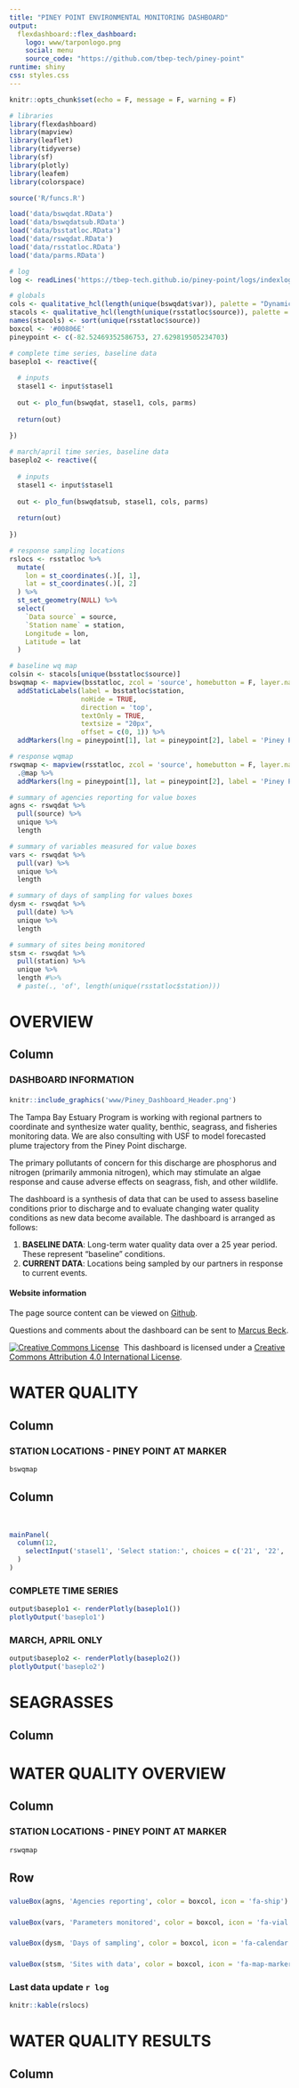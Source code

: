 ```yaml
---
title: "PINEY POINT ENVIRONMENTAL MONITORING DASHBOARD"
output: 
  flexdashboard::flex_dashboard:
    logo: www/tarponlogo.png
    social: menu
    source_code: "https://github.com/tbep-tech/piney-point"
runtime: shiny
css: styles.css
---
```

  
```r
knitr::opts_chunk$set(echo = F, message = F, warning = F)

# libraries
library(flexdashboard)
library(mapview)
library(leaflet)
library(tidyverse)
library(sf)
library(plotly)
library(leafem)
library(colorspace)

source('R/funcs.R')

load('data/bswqdat.RData')
load('data/bswqdatsub.RData')
load('data/bsstatloc.RData')
load('data/rswqdat.RData')
load('data/rsstatloc.RData')
load('data/parms.RData')

# log
log <- readLines('https://tbep-tech.github.io/piney-point/logs/indexlog.txt')

# globals
cols <- qualitative_hcl(length(unique(bswqdat$var)), palette = "Dynamic")
stacols <- qualitative_hcl(length(unique(rsstatloc$source)), palette = "Dark2")
names(stacols) <- sort(unique(rsstatloc$source))
boxcol <- '#00806E'
pineypoint <- c(-82.52469352586753, 27.629819505234703)
```

```r
# complete time series, baseline data
baseplo1 <- reactive({
  
  # inputs
  stasel1 <- input$stasel1
  
  out <- plo_fun(bswqdat, stasel1, cols, parms)
  
  return(out)
  
})

# march/april time series, baseline data
baseplo2 <- reactive({
  
  # inputs
  stasel1 <- input$stasel1
  
  out <- plo_fun(bswqdatsub, stasel1, cols, parms)
  
  return(out)
  
})
```

```r
# response sampling locations
rslocs <- rsstatloc %>% 
  mutate(
    lon = st_coordinates(.)[, 1],
    lat = st_coordinates(.)[, 2]
  ) %>% 
  st_set_geometry(NULL) %>% 
  select(
    `Data source` = source, 
    `Station name` = station, 
    Longitude = lon, 
    Latitude = lat
  )

# baseline wq map
colsin <- stacols[unique(bsstatloc$source)]
bswqmap <- mapview(bsstatloc, zcol = 'source', homebutton = F, layer.name = 'Data source', col.regions = colsin) %>% 
  addStaticLabels(label = bsstatloc$station,
                  noHide = TRUE,
                  direction = 'top',
                  textOnly = TRUE,
                  textsize = "20px", 
                  offset = c(0, 1)) %>% 
  addMarkers(lng = pineypoint[1], lat = pineypoint[2], label = 'Piney Point')

# response wqmap
rswqmap <- mapview(rsstatloc, zcol = 'source', homebutton = F, layer.name = 'Data source', col.regions = stacols) %>% 
  .@map %>% 
  addMarkers(lng = pineypoint[1], lat = pineypoint[2], label = 'Piney Point')

# summary of agencies reporting for value boxes
agns <- rswqdat %>% 
  pull(source) %>% 
  unique %>% 
  length

# summary of variables measured for value boxes
vars <- rswqdat %>% 
  pull(var) %>% 
  unique %>% 
  length

# summary of days of sampling for values boxes
dysm <- rswqdat %>% 
  pull(date) %>% 
  unique %>% 
  length

# summary of sites being monitored
stsm <- rswqdat %>% 
  pull(station) %>% 
  unique %>% 
  length #%>% 
  # paste(., 'of', length(unique(rsstatloc$station)))
```

OVERVIEW
=======================================================================

Column {data-width=650}
-----------------------------------------------------------------------

### DASHBOARD INFORMATION

<div class = "row">
<div class = "col-md-2"></div>
<div class = "col-md-8">

####

```r
knitr::include_graphics('www/Piney_Dashboard_Header.png')
```

The Tampa Bay Estuary Program is working with regional partners to coordinate and synthesize water quality, benthic, seagrass, and fisheries monitoring data. We are also consulting with USF to model forecasted plume trajectory from the Piney Point discharge. 

The primary pollutants of concern for this discharge are phosphorus and nitrogen (primarily ammonia nitrogen), which may stimulate an algae response and cause adverse effects on seagrass, fish, and other wildlife.

The dashboard is a synthesis of data that can be used to assess baseline conditions prior to discharge and to evaluate changing water quality conditions as new data become available. The dashboard is arranged as follows:

1) __BASELINE DATA__: Long-term water quality data over a 25 year period.  These represent "baseline" conditions.
1) __CURRENT DATA__: Locations being sampled by our partners in response to current events.

#### Website information

The page source content can be viewed on [Github](https://github.com/tbep-tech/piney-point).

Questions and comments about the dashboard can be sent to [Marcus Beck](mailto:mbeck@tbep.org).

<a rel='license' href='http://creativecommons.org/licenses/by/4.0/'><img alt='Creative Commons License' style='border-width:0' src='https://i.creativecommons.org/l/by/4.0/88x31.png' /></a>&nbsp;&nbsp;This dashboard is licensed under a <a rel='license' href='http://creativecommons.org/licenses/by/4.0/'>Creative Commons Attribution 4.0 International License</a>.

</div>
<div class = "col-md-2"></div>
</div>

WATER QUALITY {data-navmenu="BASELINE DATA"}
=======================================================================

Column {data-width=275}
-----------------------------------------------------------------------

### STATION LOCATIONS - PINEY POINT AT MARKER

```r
bswqmap
```

Column {.tabset .tabset-fade data-width=650}
-----------------------------------------------------------------------

<br>
```r
mainPanel(
  column(12, 
    selectInput('stasel1', 'Select station:', choices = c('21', '22', '90', '336', '357', '361', '362'))
  )
)
```

### COMPLETE TIME SERIES

```r
output$baseplo1 <- renderPlotly(baseplo1())
plotlyOutput('baseplo1')
```

### MARCH, APRIL ONLY

```r
output$baseplo2 <- renderPlotly(baseplo2())
plotlyOutput('baseplo2')
```

SEAGRASSES {data-navmenu="BASELINE DATA"}
=======================================================================

Column {data-width=275}
-----------------------------------------------------------------------



WATER QUALITY OVERVIEW {data-navmenu="CURRENT DATA"}
=======================================================================

Column {data-width=400}
-----------------------------------------------------------------------

### STATION LOCATIONS - PINEY POINT AT MARKER

```r
rswqmap
```


Row
-----------------------------------------------------------------------

### 

```r
valueBox(agns, 'Agencies reporting', color = boxcol, icon = 'fa-ship')
```

### 

```r
valueBox(vars, 'Parameters monitored', color = boxcol, icon = 'fa-vial')
```

### 

```r
valueBox(dysm, 'Days of sampling', color = boxcol, icon = 'fa-calendar')
```

### 

```r
valueBox(stsm, 'Sites with data', color = boxcol, icon = 'fa-map-marker')
```

### Last data update `r log`

```r
knitr::kable(rslocs)
```

WATER QUALITY RESULTS {data-navmenu="CURRENT DATA"}
=======================================================================

Column {data-width=400}
-----------------------------------------------------------------------